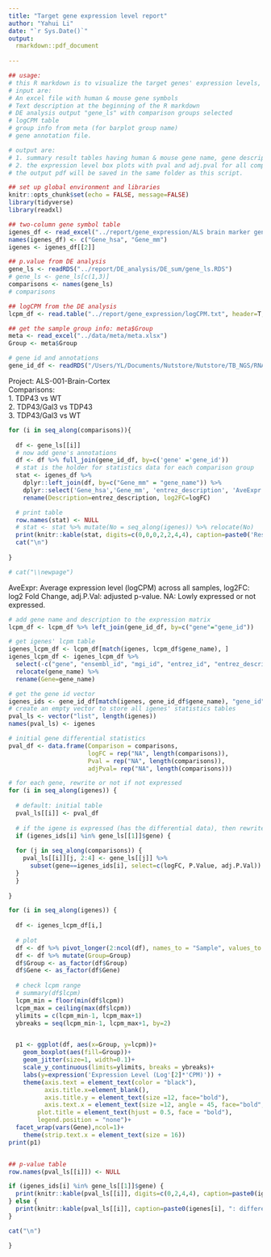 ```yaml
---
title: "Target gene expression level report"
author: "Yahui Li"
date: "`r Sys.Date()`"
output: 
  rmarkdown::pdf_document
  
---
```



```r
## usage:
# this R markdown is to visualize the target genes' expression levels, it shows the statistics and barplot for each gene.
# input are: 
# An excel file with human & mouse gene symbols
# Text description at the beginning of the R markdown
# DE analysis output "gene_ls" with comparison groups selected
# logCPM table
# group info from meta (for barplot group name)
# gene annotation file. 

# output are:
# 1. summary result tables having human & mouse gene name, gene description, and limma output. One comparison group per summary table.
# 2. the expression level box plots with pval and adj.pval for all comparison groups
# the output pdf will be saved in the same folder as this script.

## set up global environment and libraries
knitr::opts_chunk$set(echo = FALSE, message=FALSE)
library(tidyverse)
library(readxl)

```


```r

## two-column gene symbol table
igenes_df <- read_excel("../report/gene_expression/ALS brain marker genes.xlsx", sheet=1)
names(igenes_df) <- c("Gene_hsa", "Gene_mm")
igenes <- igenes_df[[2]]

## p.value from DE analysis
gene_ls <- readRDS("../report/DE_analysis/DE_sum/gene_ls.RDS")
# gene_ls <- gene_ls[c(1,3)]
comparisons <- names(gene_ls)
# comparisons

## logCPM from the DE analysis
lcpm_df <- read.table("../report/gene_expression/logCPM.txt", header=T, stringsAsFactors = F)

## get the sample group info: meta$Group
meta <- read_excel("../data/meta/meta.xlsx")
Group <- meta$Group

# gene id and annotations
gene_id_df <- readRDS("/Users/YL/Documents/Nutstore/Nutstore/TB_NGS/RNAseq_method/genome_annotations/ensembl_ids_conversion.RDS")

```


Project: ALS-001-Brain-Cortex \
Comparisons: \
1. TDP43 vs WT \
2. TDP43/Gal3 vs TDP43 \
3. TDP43/Gal3 vs WT \


```r

for (i in seq_along(comparisons)){
  
  df <- gene_ls[[i]]
  # now add gene's annotations
  df <- df %>% full_join(gene_id_df, by=c('gene' ='gene_id'))
  # stat is the holder for statistics data for each comparison group
  stat <- igenes_df %>%
    dplyr::left_join(df, by=c("Gene_mm" = "gene_name")) %>% 
    dplyr::select('Gene_hsa','Gene_mm', 'entrez_description', 'AveExpr', 'logFC', 'P.Value',	'adj.P.Val') %>% 
    rename(Description=entrez_description, log2FC=logFC)

  # print table
  row.names(stat) <- NULL
  # stat <- stat %>% mutate(No = seq_along(igenes)) %>% relocate(No)
  print(knitr::kable(stat, digits=c(0,0,0,2,2,4,4), caption=paste0('Result table (', comparisons[i], ')')))
  cat("\n")
  
}

# cat("\\newpage")

```

AveExpr: Average expression level (logCPM) across all samples, log2FC: log2 Fold Change, adj.P.Val: adjusted p-value. NA: Lowly expressed or not expressed.

\newpage

```r

# add gene name and description to the expression matrix
lcpm_df <- lcpm_df %>% left_join(gene_id_df, by=c("gene"="gene_id"))

# get igenes' lcpm table
igenes_lcpm_df <- lcpm_df[match(igenes, lcpm_df$gene_name), ]
igenes_lcpm_df <- igenes_lcpm_df %>% 
  select(-c("gene", "ensembl_id", "mgi_id", "entrez_id", "entrez_description")) %>% 
  relocate(gene_name) %>% 
  rename(Gene=gene_name)

```


```r

# get the gene id vector
igenes_ids <- gene_id_df[match(igenes, gene_id_df$gene_name), "gene_id"]
# create an empty vector to store all igenes' statistics tables
pval_ls <- vector("list", length(igenes))
names(pval_ls) <- igenes

# initial gene differential statistics
pval_df <- data.frame(Comparison = comparisons, 
                      logFC = rep("NA", length(comparisons)),
                      Pval = rep("NA", length(comparisons)),
                      adjPval= rep("NA", length(comparisons)))

# for each gene, rewrite or not if not expressed
for (i in seq_along(igenes)) {
  
  # default: initial table
  pval_ls[[i]] <- pval_df
  
  # if the igene is expressed (has the differential data), then rewrite the data
  if (igenes_ids[i] %in% gene_ls[[1]]$gene) {
    
  for (j in seq_along(comparisons)) {
    pval_ls[[i]][j, 2:4] <- gene_ls[[j]] %>% 
      subset(gene==igenes_ids[i], select=c(logFC, P.Value, adj.P.Val))
  }
  }
  
}


```



```r

for (i in seq_along(igenes)) {
  
  df <- igenes_lcpm_df[i,]
  
  # plot
  df <- df %>% pivot_longer(2:ncol(df), names_to = "Sample", values_to = "lcpm")
  df <- df %>% mutate(Group=Group)
  df$Group <- as_factor(df$Group) 
  df$Gene <- as_factor(df$Gene)
  
  # check lcpm range
  # summary(df$lcpm)
  lcpm_min = floor(min(df$lcpm))
  lcpm_max = ceiling(max(df$lcpm))
  ylimits = c(lcpm_min-1, lcpm_max+1)
  ybreaks = seq(lcpm_min-1, lcpm_max+1, by=2)


  p1 <- ggplot(df, aes(x=Group, y=lcpm))+
    geom_boxplot(aes(fill=Group))+
    geom_jitter(size=1, width=0.1)+
    scale_y_continuous(limits=ylimits, breaks = ybreaks)+
    labs(y=expression('Expression Level (Log'[2]*'CPM)')) +
    theme(axis.text = element_text(color = "black"),
          axis.title.x=element_blank(),
          axis.title.y = element_text(size =12, face="bold"),
          axis.text.x = element_text(size =12, angle = 45, face="bold", vjust = 1, hjust = 1),
        plot.title = element_text(hjust = 0.5, face = "bold"),
        legend.position = "none")+
  facet_wrap(vars(Gene),ncol=1)+
    theme(strip.text.x = element_text(size = 16))
print(p1)


## p-value table
row.names(pval_ls[[i]]) <- NULL

if (igenes_ids[i] %in% gene_ls[[1]]$gene) {
  print(knitr::kable(pval_ls[[i]], digits=c(0,2,4,4), caption=paste0(igenes[i], ": differential expression statistics")))
} else {
  print(knitr::kable(pval_ls[[i]], caption=paste0(igenes[i], ": differential expression statistics")))
}

cat("\n")

}

```
